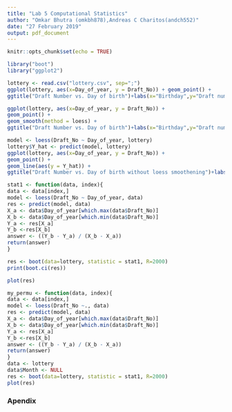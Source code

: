 ```yaml
---
title: "Lab 5 Computational Statistics"
author: "Omkar Bhutra (omkbh878),Andreas C Charitos(andch552)"
date: "27 February 2019"
output: pdf_document
---
```


```r
knitr::opts_chunk$set(echo = TRUE)
```


```r
library("boot")
library("ggplot2")
```

```r
lottery <- read.csv("lottery.csv", sep=";")
ggplot(lottery, aes(x=Day_of_year, y = Draft_No)) + geom_point() +
ggtitle("Draft Number vs. Day of birth")+labs(x="Birthday",y="Draft number")
```

```r
ggplot(lottery, aes(x=Day_of_year, y = Draft_No)) +
geom_point() +
geom_smooth(method = loess) +
ggtitle("Draft Number vs. Day of birth")+labs(x="Birthday",y="Draft number")

model <- loess(Draft_No ~ Day_of_year, lottery)
lottery$Y_hat <- predict(model, lottery)
ggplot(lottery, aes(x=Day_of_year, y = Draft_No)) +
geom_point() +
geom_line(aes(y = Y_hat)) +
ggtitle("Draft Number vs. Day of birth without loess smoothening")+labs(x="Birthday",y="Draft number")
```

```r
stat1 <- function(data, index){
data <- data[index,]
model <- loess(Draft_No ~ Day_of_year, data)
res <- predict(model, data)
X_a <- data$Day_of_year[which.max(data$Draft_No)]
X_b <- data$Day_of_year[which.min(data$Draft_No)]
Y_a <- res[X_a]
Y_b <-res[X_b]
answer <- ((Y_b - Y_a) / (X_b - X_a))
return(answer)
}

res <- boot(data=lottery, statistic = stat1, R=2000)
print(boot.ci(res)) 

plot(res)
```

```r
my_permu <- function(data, index){
data <- data[index,]
model <- loess(Draft_No ~., data)
res <- predict(model, data)
X_a <- data$Day_of_year[which.max(data$Draft_No)]
X_b <- data$Day_of_year[which.min(data$Draft_No)]
Y_a <- res[X_a]
Y_b <-res[X_b]
answer <- ((Y_b - Y_a) / (X_b - X_a))
return(answer)
}
data <- lottery
data$Month <- NULL
res <- boot(data=lottery, statistic = stat1, R=2000)
plot(res)
```

### Apendix
```r
```